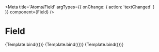 

<Meta
  title='Atoms/Field'
  argTypes={{ onChange: { action: 'textChanged' } }}
  component={Field}
/>


# Field

<Canvas>
  <Story
    name='Field'
    args={{ placeholder: 'Field', value: '', disabled: false, error: '' }}
  >
    {Template.bind({})}
  </Story>
  <Story
    name='Disabled'
    args={{
      placeholder: 'Field',
      value: 'Field',
      disabled: true,
      error: '',
    }}
  >
    {Template.bind({})}
  </Story>
  <Story
    name='Error'
    args={{
      placeholder: 'Field',
      value: 'Field',
      disabled: false,
      error: 'Error',
    }}
  >
    {Template.bind({})}
  </Story>
</Canvas>

<ArgsTable of={Field} />
